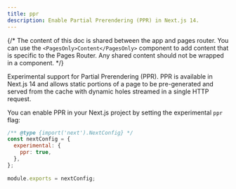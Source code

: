 ```yaml
---
title: ppr
description: Enable Partial Prerendering (PPR) in Next.js 14.
---
```


{/* The content of this doc is shared between the app and pages router. You can use the `<PagesOnly>Content</PagesOnly>` component to add content that is specific to the Pages Router. Any shared content should not be wrapped in a component. */}

<AppOnly>

Experimental support for Partial Prerendering (PPR). PPR is available in Next.js 14 and allows static portions of a page to be pre-generated and served from the cache with dynamic holes streamed in a single HTTP request.

You can enable PPR in your Next.js project by setting the experimental `ppr` flag:

```js filename="next.config.js"
/** @type {import('next').NextConfig} */
const nextConfig = {
  experimental: {
    ppr: true,
  },
};
 
module.exports = nextConfig;
```

</AppOnly>